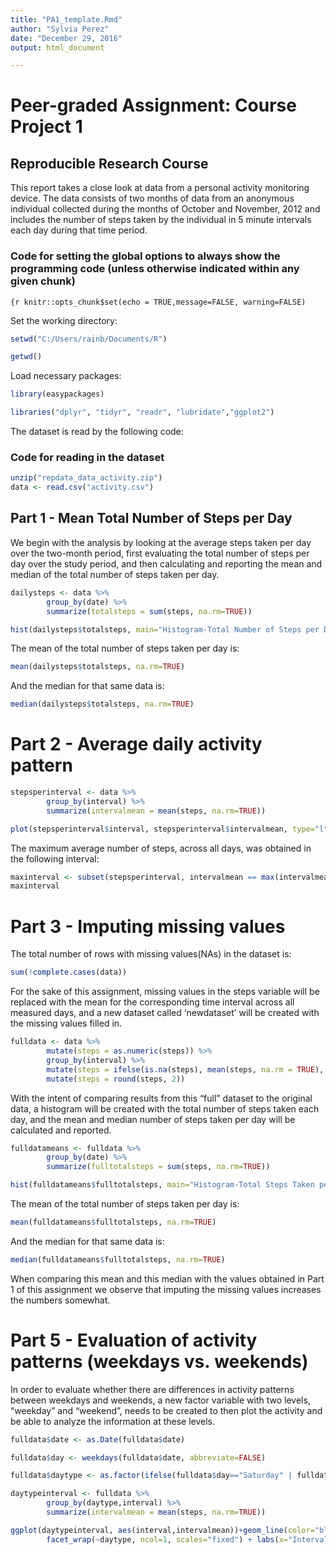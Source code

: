 ---
title: "PA1_template.Rmd"
author: "Sylvia Perez"
date: "December 29, 2016"
output: html_document

---
# Peer-graded Assignment:  Course Project 1
## Reproducible Research Course

This report takes a close look at data from a personal activity monitoring device. The data consists of two months of data from an anonymous individual collected during the months of October and November, 2012 and includes the number of steps taken by the individual in 5 minute intervals each day during that time period.

### Code for setting the global options to always show the programming code (unless otherwise indicated within any given chunk)
```{r
knitr::opts_chunk$set(echo = TRUE,message=FALSE, warning=FALSE)
```

Set the working directory:


```{r setwkngdirectory}
setwd("C:/Users/rainb/Documents/R")

getwd()
```


Load necessary packages:


```{r setup,, message=FALSE,warning=FALSE}
library(easypackages)

libraries("dplyr", "tidyr", "readr", "lubridate","ggplot2")
```



The dataset is read by the following code:

### Code for reading in the dataset

```{r readdata}
unzip("repdata_data_activity.zip")
data <- read.csv("activity.csv")
```



## Part 1 - Mean Total Number of Steps per Day
We begin with the analysis by looking at the average steps taken per day over the two-month period, first evaluating the total number of steps per day over the study period, and then calculating and reporting the mean and median of the total number of steps taken per day.

```{r stepsmean, echo=TRUE}
dailysteps <- data %>%
        group_by(date) %>%
        summarize(totalsteps = sum(steps, na.rm=TRUE))

hist(dailysteps$totalsteps, main="Histogram-Total Number of Steps per Day", xlab="Steps per day", ylab="Frequency", ylim=c(0,30))
```     

The mean of the total number of steps taken per day is:

```{r meancalc}
mean(dailysteps$totalsteps, na.rm=TRUE)
```

And the median for that same data is:

```{r mediancalc}
median(dailysteps$totalsteps, na.rm=TRUE)
```

# Part 2 - Average daily activity pattern
```{r intervalaverages}
stepsperinterval <- data %>%
        group_by(interval) %>%
        summarize(intervalmean = mean(steps, na.rm=TRUE))
```

```{r intervalplot}
plot(stepsperinterval$interval, stepsperinterval$intervalmean, type="l", xlab="Interval", ylab="Average Number of Steps", main="Average Number of Steps per Interval, Across All Days")
``` 

The maximum average number of steps, across all days, was obtained in the following interval:

```{r intervalwithmaxsteps}
maxinterval <- subset(stepsperinterval, intervalmean == max(intervalmean))
maxinterval
```

# Part 3 - Imputing missing values

The total number of rows with missing values(NAs) in the dataset is:

```{r missingvalues}
sum(!complete.cases(data)) 
```

For the sake of this assignment, missing values in the steps variable will be replaced with the mean for the corresponding time interval across all measured days, and a new dataset called 'newdataset' will be created with the missing values filled in.

```{r replacemissing}
fulldata <- data %>%
        mutate(steps = as.numeric(steps)) %>%
        group_by(interval) %>%
        mutate(steps = ifelse(is.na(steps), mean(steps, na.rm = TRUE), steps)) %>%
        mutate(steps = round(steps, 2))
```

With the intent of comparing results from this "full" dataset to the original data, a histogram will be created with the total number of steps taken each day, and the mean and median number of steps taken per day will be calculated and reported.

```{r}
fulldatameans <- fulldata %>%
        group_by(date) %>%
        summarize(fulltotalsteps = sum(steps, na.rm=TRUE))

hist(fulldatameans$fulltotalsteps, main="Histogram-Total Steps Taken per Day(NAs imputed)", xlab="Steps per day", ylab="Frequency", ylim=c(0,40))
```     

The mean of the total number of steps taken per day is:

```{r}
mean(fulldatameans$fulltotalsteps, na.rm=TRUE)
```

And the median for that same data is:

```{r}
median(fulldatameans$fulltotalsteps, na.rm=TRUE)
```

When comparing this mean and this median with the values obtained in Part 1 of this assignment we observe that imputing the missing values increases the numbers somewhat.


# Part 5 - Evaluation of activity patterns (weekdays vs. weekends)

In order to evaluate whether there are differences in activity patterns between weekdays and weekends, a new factor variable with two levels, "weekday" and "weekend", needs to be created to then plot the activity and be able to analyze the information at these levels.

```{r}
fulldata$date <- as.Date(fulldata$date)

fulldata$day <- weekdays(fulldata$date, abbreviate=FALSE)

fulldata$daytype <- as.factor(ifelse(fulldata$day=="Saturday" | fulldata$day=="Sunday", "Weekend", "Weekday"))
```

```{r}
daytypeinterval <- fulldata %>%
        group_by(daytype,interval) %>%
        summarize(intervalmean = mean(steps, na.rm=TRUE))
```

```{r}
ggplot(daytypeinterval, aes(interval,intervalmean))+geom_line(color="blue")+
        facet_wrap(~daytype, ncol=1, scales="fixed") + labs(x="Interval", y="Number of Steps") + ggtitle("Average Steps per Interval")

``` 


